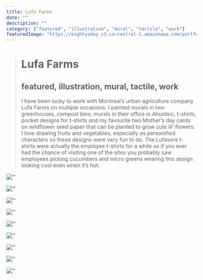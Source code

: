 ```yaml
---
title: Lufa Farms
date: ""
description: ""
category: ["featured", "illustration", "mural", "tactile", "work"]
featuredImage: "https://eightyaday.s3.ca-central-1.amazonaws.com/portfolio/lufa-farms/lufa-preview.jpg"
---
```


> # Lufa Farms
>
> ## featured, illustration, mural, tactile, work
>
> I have been lucky to work with Montreal’s urban agriculture company Lufa Farms on multiple occasions. I painted murals in two greenhouses, compost bins, murals in their office in Ahuntsic, t-shirts, pocket designs for t-shirts and my favourite two Mother’s day cards on wildflower seed paper that can be planted to grow cute lil’ flowers. I love drawing fruits and vegetables, especially as personified characters so these designs were very fun to do. The Lufavore t-shirts were actually the employee t-shirts for a while so if you ever had the chance of visiting one of the sites you probably saw employees picking cucumbers and micro greens wearing this design looking cool even when it’s hot.

![''](https://eightyaday.s3.ca-central-1.amazonaws.com/portfolio/lufa-farms/lufa-01.jpg)

![''](https://eightyaday.s3.ca-central-1.amazonaws.com/portfolio/lufa-farms/lufa-02.jpg)

![''](https://eightyaday.s3.ca-central-1.amazonaws.com/portfolio/lufa-farms/lufa-03.jpg)

![''](https://eightyaday.s3.ca-central-1.amazonaws.com/portfolio/lufa-farms/lufa-04.jpg)

![''](https://eightyaday.s3.ca-central-1.amazonaws.com/portfolio/lufa-farms/lufa-05.jpg)

![''](https://eightyaday.s3.ca-central-1.amazonaws.com/portfolio/lufa-farms/lufa-06.jpg)

![''](https://eightyaday.s3.ca-central-1.amazonaws.com/portfolio/lufa-farms/lufa-07.jpg)

![''](https://eightyaday.s3.ca-central-1.amazonaws.com/portfolio/lufa-farms/lufa-08.jpg)

![''](https://eightyaday.s3.ca-central-1.amazonaws.com/portfolio/lufa-farms/lufa-09.jpg)
